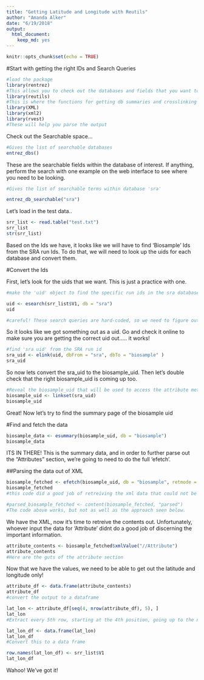 ```yaml
---
title: "Getting Latitude and Longitude with Reutils"
author: "Amanda Alker"
date: "6/19/2018"
output: 
  html_document: 
    keep_md: yes
---
```


```r
knitr::opts_chunk$set(echo = TRUE)
```


#Start with getting the right IDs and Search Queries


```r
#load the package
library(rentrez)
#This allows you to check out the databases and fields that you want to search
library(reutils)
#This is where the functions for getting db summaries and crosslinking the IDs are found
library(XML)
library(xml2)
library(rvest)
#These will help you parse the output
```


Check out the Searchable space...


```r
#Gives the list of searchable databases
entrez_dbs()
```



These are the searchable fields within the database of interest. If anything, perform the search with one example on the web interface to see where you need to be looking.



```r
#Gives the list of searchable terms within database 'sra'

entrez_db_searchable("sra")
```


Let's load in the test data.. 

```r
srr_list <- read.table("test.txt")
srr_list
str(srr_list)
```


Based on the Ids we have, it looks like we will have to find 'Biosample' Ids from the SRA run Ids. To do that, we will need to look up the uids for each database and convert them. 



#Convert the Ids


First, let's look for the uids that we want. This is just a practice with one.



```r
#make the 'uid' object to find the specific run ids in the sra database

uid <- esearch(srr_list$V1, db = "sra")
uid

#careful! These search queries are hard-coded, so we need to figure out a better way to have inputs for the function
```



So it looks like we got something out as a uid. Go and check it online to make sure you are getting the correct uid out..... it works!



```r
#find 'sra uid' from the SRA run id
sra_uid <- elink(uid, dbFrom = "sra", dbTo = "biosample" )
sra_uid
```



So now lets convert the sra_uid to the biosample_uid. Then let's double check that the right biosample_uid is coming up too. 




```r
#Reveal the biosample_uid that will be used to access the attribute metadata
biosample_uid <- linkset(sra_uid)
biosample_uid
```



Great! Now let's try to find the summary page of the biosample uid


#Find and fetch the data



```r
biosample_data <- esummary(biosample_uid, db = "biosample")
biosample_data
```



ITS IN THERE! This is the summary data, and in order to further parse out the "Attributes" section, we're going to need to do the full 'efetch'. 



##Parsing the data out of XML



```r
biosample_fetched <- efetch(biosample_uid, db = "biosample", retmode = "xml")
biosample_fetched
#this code did a good job of retreiving the xml data that could not be parsed out otherwise using different codes I tried. 

#parsed_biosample_fetched <- content(biosample_fetched, "parsed")
#The code above works, but not as well as the approach seen below.
```

We have the XML, now it's time to retreive the contents out. Unfortunately, whoever input the data for 'Attribute' didnt do a good job of discerning the important information. 


```r
attribute_contents <- biosample_fetched$xmlValue("//Attribute")
attribute_contents
#Here are the guts of the attribute section
```


Now that we have the values, we need to be able to get out the latitude and longitude only!


```r
attribute_df <- data.frame(attribute_contents)
attribute_df
#convert the output to a dataframe
```


```r
lat_lon <- attribute_df[seq(4, nrow(attribute_df), 5), ]
lat_lon
#Extract every 5th row, starting at the 4th position, going up to the number of rows found in the attribute_df
```



```r
lat_lon_df <- data.frame(lat_lon)
lat_lon_df
#Convert this to a data frame
```

```r
row.names(lat_lon_df) <- srr_list$V1
lat_lon_df
```



Wahoo! We've got it!




